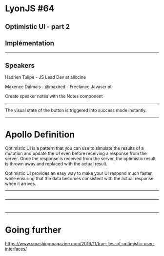 

<Head>
  <title>LyonJS#64 - Optimistic UI - Graphql Implementation</title>
</Head>

# LyonJS #64
## Optimistic UI - part 2
## Implémentation

---

## Speakers

Hadrien Tulipe - JS Lead Dev at allocine

Maxence Dalmais - @maxired - Freelance Javascript

<Notes>
Create speaker notes with the Notes component
</Notes>

---

The visual state of the button is triggered into success mode instantly.

---

# Apollo Definition

Optimistic UI is a pattern that you can use to simulate the results of a mutation and update the UI even before receiving a response from the server. Once the response is received from the server, the optimistic result is thrown away and replaced with the actual result.

Optimistic UI provides an easy way to make your UI respond much faster, while ensuring that the data becomes consistent with the actual response when it arrives.

---


<DisplayClaps />

<CodeSurfer>

  ```jsx file=../src/components/scalarClaps/DisplayClaps.js
  ```

</CodeSurfer>

---


<div style={{display: 'flex', width: '100%', textAlign: 'center' }}>
  <div style={{flexBasis: '50%', display: 'flex', justifyContent: 'center' }}><DisplayClaps /></div>
  <div style={{flexBasis: '50%', display: 'flex', justifyContent: 'center'}}><Clap /></div>
</div>

<CodeSurferColumns>
  <Step>

  ```jsx file=../src/components/scalarClaps/DisplayClaps.js
  ```

  ```jsx file=../src/components/scalarClaps/Clap.js
  ```

  </Step>
</CodeSurferColumns>

---

# Going further

https://www.smashingmagazine.com/2016/11/true-lies-of-optimistic-user-interfaces/
